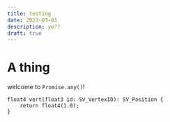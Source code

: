 ```yaml
---
title: testing
date: 2023-03-01
description: yo??
draft: true
---
```


# A thing

welcome to `Promise.any()`!

```hlsl
float4 vert(float3 id: SV_VertexID): SV_Position {
    return float4(1.0);
}
```

